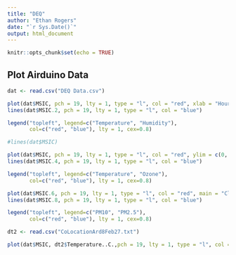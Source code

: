 ---
title: "DEQ"
author: "Ethan Rogers"
date: "`r Sys.Date()`"
output: html_document
---

```{r setup, include=FALSE}
knitr::opts_chunk$set(echo = TRUE)
```

## Plot Airduino Data

```{r}
dat <- read.csv("DEQ Data.csv")

plot(dat$MSIC, pch = 19, lty = 1, type = "l", col = "red", xlab = "Hour", ylim = c(1,100), main = "Temperature and Humidity")
lines(dat$MSIC.2, pch = 19, lty = 1, type = "l", col = "blue")

legend("topleft", legend=c("Temperature", "Humidity"),
       col=c("red", "blue"), lty = 1, cex=0.8)

#lines(dat$MSIC)
```

```{r}
plot(dat$MSIC, pch = 19, lty = 1, type = "l", col = "red", ylim = c(0, 100), main = "Temperature and Ozone", xlab = "Hour")
lines(dat$MSIC.4, pch = 19, lty = 1, type = "l", col = "blue")

legend("topleft", legend=c("Temperature", "Ozone"),
       col=c("red", "blue"), lty = 1, cex=0.8)
```

```{r}
plot(dat$MSIC.6, pch = 19, lty = 1, type = "l", col = "red", main = "Classes of Particles", xlab = "Hour")
lines(dat$MSIC.8, pch = 19, lty = 1, type = "l", col = "blue")

legend("topleft", legend=c("PM10", "PM2.5"),
       col=c("red", "blue"), lty = 1, cex=0.8)
```



```{r}
dt2 <- read.csv("CoLocationArd8Feb27.txt")

plot(dat$MSIC, dt2$Temperature..C.,pch = 19, lty = 1, type = "l", col = "red", main = "Classes of Particles", xlab = "Hour")
```


